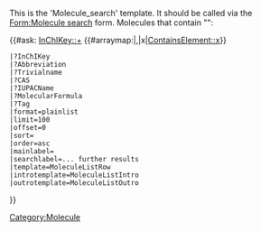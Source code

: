 <noinclude>This is the 'Molecule_search' template. It should be called via the [[Form:Molecule search]] form.
</noinclude><includeonly>
Molecules that contain "{{{element|}}}":

{{#ask: [[Category:Molecule]] [[InChIKey::+]]
{{#arraymap:{{{element|}}}|,|x|[[ContainsElement::x]]}}
 |?InChIKey
 |?Abbreviation
 |?Trivialname
 |?CAS
 |?IUPACName
 |?MolecularFormula
 |?Tag
 |format=plainlist
 |limit=100
 |offset=0
 |sort=
 |order=asc
 |mainlabel=
 |searchlabel=... further results
 |template=MoleculeListRow
 |introtemplate=MoleculeListIntro
 |outrotemplate=MoleculeListOutro
}}
</includeonly>
